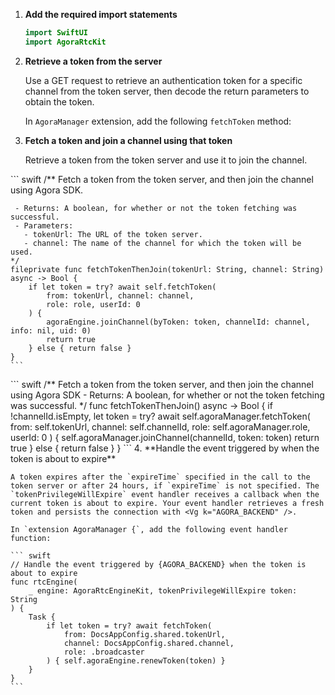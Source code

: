 
1.  **Add the required import statements**

    ``` swift
    import SwiftUI
    import AgoraRtcKit
    ```

2.  **Retrieve a token from the server**

    Use a GET request to retrieve an authentication token for a specific channel from the token server, then decode the return parameters to obtain the token.

    In `AgoraManager` extension, add the following `fetchToken` method:

    <FetchToken />

3.  **Fetch a token and join a channel using that token**

    Retrieve a token from the token server and use it to join the channel.

<PlatformWrapper platform="ios">
    ``` swift
    /** Fetch a token from the token server, and then join the channel using Agora SDK.

     - Returns: A boolean, for whether or not the token fetching was successful.
     - Parameters:
       - tokenUrl: The URL of the token server.
       - channel: The name of the channel for which the token will be used.
    */
    fileprivate func fetchTokenThenJoin(tokenUrl: String, channel: String) async -> Bool {
        if let token = try? await self.fetchToken(
            from: tokenUrl, channel: channel,
            role: role, userId: 0
        ) {
            agoraEngine.joinChannel(byToken: token, channelId: channel, info: nil, uid: 0)
            return true
        } else { return false }
    }
    ```
</PlatformWrapper>
<PlatformWrapper platform="macos">
    ``` swift
    /** Fetch a token from the token server, and then join the channel using Agora SDK
     - Returns: A boolean, for whether or not the token fetching was successful.
    */
    func fetchTokenThenJoin() async -> Bool {
        if !channelId.isEmpty,
           let token = try? await self.agoraManager.fetchToken(
            from: self.tokenUrl, channel: self.channelId,
            role: self.agoraManager.role, userId: 0
        ) {
            self.agoraManager.joinChannel(channelId, token: token)
            return true
        } else { return false }
    }
    ```
</PlatformWrapper>

<PlatformWrapper platform="ios">
4.  **Handle the event triggered by <Vg k="AGORA_BACKEND" /> when the token is about to expire**

    A token expires after the `expireTime` specified in the call to the token server or after 24 hours, if `expireTime` is not specified. The `tokenPrivilegeWillExpire` event handler receives a callback when the current token is about to expire. Your event handler retrieves a fresh token and persists the connection with <Vg k="AGORA_BACKEND" />.

    In `extension AgoraManager {`, add the following event handler function:

    ``` swift
    // Handle the event triggered by {AGORA_BACKEND} when the token is about to expire
    func rtcEngine(
        _ engine: AgoraRtcEngineKit, tokenPrivilegeWillExpire token: String
    ) {
        Task {
            if let token = try? await fetchToken(
                from: DocsAppConfig.shared.tokenUrl,
                channel: DocsAppConfig.shared.channel,
                role: .broadcaster
            ) { self.agoraEngine.renewToken(token) }
        }
    }
    ```
</PlatformWrapper>
